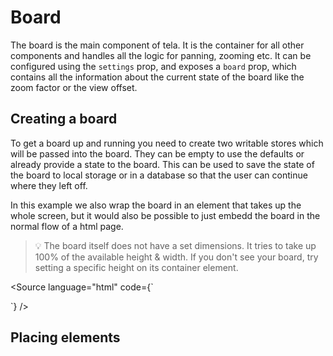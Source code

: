 
<Meta of={BoardStories} name="Guide"/>

# Board

The board is the main component of tela. It is the container for all other components and handles all the logic for panning, zooming etc.
It can be configured using the `settings` prop, and exposes a `board` prop, which contains all the information about the current state of the board like the zoom factor or the view offset.


## Creating a board

To get a board up and running you need to create two writable stores which will be passed into the board. They can be empty to use the defaults or already provide a state to the board.
This can be used to save the state of the board to local storage or in a database so that the user can continue where they left off.

In this example we also wrap the board in an element that takes up the whole screen, but it would also be possible to just embedd the board in the normal flow of a html page.

> 💡 The board itself does not have a set dimensions. It tries to take up 100% of the available height & width. If you don't see your board, try setting a specific height on its container element.

<Source language="html" code={`
<script lang="ts">

  const settings = writable({} satisfies TBoardSettings); // <- used to configure the board
  const board = writable({ viewOffset: { x: 0, y: 0 }, zoom: 1 } satisfies TBoard); // <- determines the initial state of the board
</script>

<main>
  <Board {settings} {board}>
  </Board>
</main>

<style>
  main {
    position: fixed;
    top: 0;
    left: 0;
    width: 100%;
    height: 100%;
  }
</style>
`} />

## Placing elements